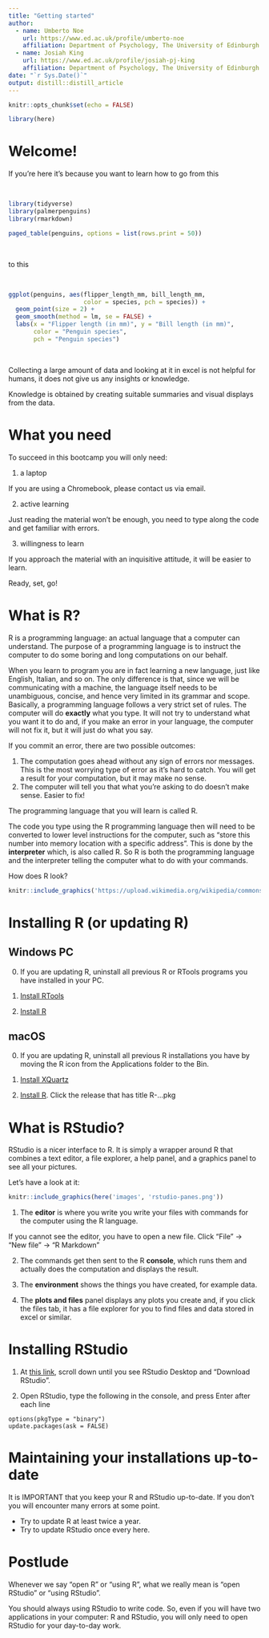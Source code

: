 ```yaml
---
title: "Getting started"
author:
  - name: Umberto Noe
    url: https://www.ed.ac.uk/profile/umberto-noe
    affiliation: Department of Psychology, The University of Edinburgh
  - name: Josiah King
    url: https://www.ed.ac.uk/profile/josiah-pj-king
    affiliation: Department of Psychology, The University of Edinburgh
date: "`r Sys.Date()`"
output: distill::distill_article
---
```


```r
knitr::opts_chunk$set(echo = FALSE)

library(here)
```



# Welcome!

If you're here it's because you want to learn how to go from this

<br>

```r
library(tidyverse)
library(palmerpenguins)
library(rmarkdown)

paged_table(penguins, options = list(rows.print = 50))
```

<br>

to this

<br>

```r
ggplot(penguins, aes(flipper_length_mm, bill_length_mm, 
                     color = species, pch = species)) +
  geom_point(size = 2) +
  geom_smooth(method = lm, se = FALSE) +
  labs(x = "Flipper length (in mm)", y = "Bill length (in mm)",
       color = "Penguin species",
       pch = "Penguin species")
```

<br>


Collecting a large amount of data and looking at it in excel is not helpful for humans, it does not give us any insights or knowledge.

Knowledge is obtained by creating suitable summaries and visual displays from the data.



# What you need

To succeed in this bootcamp you will only need:

1. a laptop
  
  If you are using a Chromebook, please contact us via email.
  
2. active learning
  
  Just reading the material won't be enough, you need to type along the code and get familiar with errors.
  
3. willingness to learn
  
  If you approach the material with an inquisitive attitude, it will be easier to learn.
  
  
Ready, set, go!



# What is R?

R is a programming language: an actual language that a computer can understand. The purpose of a programming language is to instruct the computer to do some boring and long computations on our behalf. 

When you learn to program you are in fact learning a new language, just like English, Italian, and so on. The only difference is that, since we will be communicating with a machine, the language itself needs to be unambiguous, concise, and hence very limited in its grammar and scope. Basically, a programming language follows a very strict set of rules. The computer will do **exactly** what you type. It will not try to understand what you want it to do and, if you make an error in your language, the computer will not fix it, but it will just do what you say. 

If you commit an error, there are two possible outcomes:

1. The computation goes ahead without any sign of errors nor messages. This is the most worrying type of error as it's hard to catch. You will get a result for your computation, but it may make no sense.
2. The computer will tell you that what you're asking to do doesn't make sense. Easier to fix!


The programming language that you will learn is called R.


The code you type using the R programming language then will need to be converted to lower level instructions for the computer, such as "store this number into memory location with a specific address". This is done by the **interpreter** which, is also called R. So R is both the programming language and the interpreter telling the computer what to do with your commands.


How does R look?

```r
knitr::include_graphics('https://upload.wikimedia.org/wikipedia/commons/0/01/R_terminal.jpg')
```



# Installing R (or updating R)


## Windows PC

0. If you are updating R, uninstall all previous R or RTools programs you have installed in your PC. 

1. [Install RTools](https://cran.r-project.org/bin/windows/Rtools/)

2. [Install R](https://cran.r-project.org/bin/windows/base/)


## macOS

0. If you are updating R, uninstall all previous R installations you have by moving the R icon from the Applications folder to the Bin.

1. [Install XQuartz](http://xquartz.macosforge.org/)

2. [Install R](https://cran.r-project.org/bin/macosx/). Click the release that has title R-<some number>.<some number>.<some number>.pkg



# What is RStudio?

RStudio is a nicer interface to R. It is simply a wrapper around R that combines a text editor, a file explorer, a help panel, and a graphics panel to see all your pictures.

Let's have a look at it:

```r
knitr::include_graphics(here('images', 'rstudio-panes.png'))
```

1. The __editor__ is where you write you write your files with commands for the computer using the R language.
  
  If you cannot see the editor, you have to open a new file. Click "File" -> "New file" -> "R Markdown"

2. The commands get then sent to the R __console__, which runs them and actually does the computation and displays the result.

3. The __environment__ shows the things you have created, for example data.

4. The __plots and files__ panel displays any plots you create and, if you click the files tab, it has a file explorer for you to find files and data stored in excel or similar.




# Installing RStudio

1. At [this link](https://www.rstudio.com/products/rstudio/download/), scroll down until you see RStudio Desktop and "Download RStudio".

2. Open RStudio, type the following in the console, and press Enter after each line

```
options(pkgType = "binary")
update.packages(ask = FALSE)
```



# Maintaining your installations up-to-date

It is IMPORTANT that you keep your R and RStudio up-to-date. If you don't you will encounter many errors at some point.

- Try to update R at least twice a year.
- Try to update RStudio once every here.



# Postlude

Whenever we say "open R" or "using R", what we really mean is "open RStudio" or "using RStudio".

You should always using RStudio to write code. So, even if you will have two applications in your computer: R and RStudio, you will only need to open RStudio for your day-to-day work.


